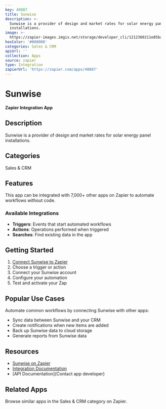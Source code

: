 ```yaml
---
key: 40887
title: Sunwise
description: >-
  Sunwise is a provider of design and market rates for solar energy panel
  installations.
image: >-
  https://zapier-images.imgix.net/storage/developer_cli/1212360211e85ba420c33f288fdbf87b.png?auto=format%2Ccompress&ixlib=python-3.0.0&q=50
hexColor: '#000000'
categories: Sales & CRM
apiUrl: ''
collection: Apps
source: zapier
type: Integration
zapierUrl: 'https://zapier.com/apps/40887'
---
```

# Sunwise

**Zapier Integration App**

## Description

Sunwise is a provider of design and market rates for solar energy panel installations.

## Categories

Sales & CRM

## Features

This app can be integrated with 7,000+ other apps on Zapier to automate workflows without code.

### Available Integrations

- **Triggers**: Events that start automated workflows
- **Actions**: Operations performed when triggered
- **Searches**: Find existing data in the app

## Getting Started

1. [Connect Sunwise to Zapier](https://zapier.com/apps/40887)
2. Choose a trigger or action
3. Connect your Sunwise account
4. Configure your automation
5. Test and activate your Zap

## Popular Use Cases

Automate common workflows by connecting Sunwise with other apps:

- Sync data between Sunwise and your CRM
- Create notifications when new items are added
- Back up Sunwise data to cloud storage
- Generate reports from Sunwise data

## Resources

- [Sunwise on Zapier](https://zapier.com/apps/40887)
- [Integration Documentation](https://zapier.com/apps/40887/integrations)
- [API Documentation](Contact app developer)

## Related Apps

Browse similar apps in the Sales & CRM category on Zapier.

